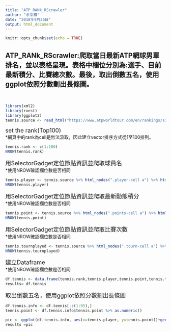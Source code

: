 ```yaml
---
title: "ATP_RANk_RScrawler"
author: "余采蘋"
date: "2018年9月26日"
output: html_document
---
```


```r
knitr::opts_chunk$set(echo = TRUE)
```

## ATP_RANk_RScrawler:爬取當日最新ATP網球男單排名，並以表格呈現。表格中欄位分別為:選手、目前最新積分、比賽總次數。最後，取出倒數五名，使用ggplot依照分數劃出長條圖。
</font><br />

```r
library(xml2)
library(rvest)
library(ggplot2)
tennis.source <- read_html("https://www.atpworldtour.com/en/rankings/singles")
```

<font size="4">set the rank(Top100)</font><br />
*網頁中的rank為cell是無法汲取，因此建立vector排序方式從1至100排列。
```r
tennis.rank <- c(1:100)
NROW(tennis.rank)
```

<font size="4">用SelectorGadget定位節點資訊並爬取球員名</font><br />
*使用NROW確認欄位數是否相同
```r
tennis.player <- tennis.source %>% html_nodes(".player-cell a") %>% html_text()
NROW(tennis.player)  
```

<font size="4">用SelectorGadget定位節點資訊並爬取最新動態積分</font><br />
*使用NROW確認欄位數是否相同
```r
tennis.point <- tennis.source %>% html_nodes(".points-cell a") %>% html_text() 
NROW(tennis.point)  
```

<font size="4">用SelectorGadget定位節點資訊並爬取比賽次數</font><br />
*使用NROW確認欄位數是否相同
```r
tennis.tournplayed <- tennis.source %>% html_nodes(".tourn-cell a") %>% html_text()
NROW(tennis.tournplayed)
```

<font size="4">建立Dataframe</font><br />
*使用NROW確認欄位數是否相同
```r
df.tennis <- data.frame(tennis.rank,tennis.player,tennis.point,tennis.tournplayed)
results= df.tennis
```

<font size="4">取出倒數五名，使用ggplot依照分數劃出長條圖</font><br />
```r
df.tennis.info <- df.tennis[-c(1:95),]
tennis.point <- df.tennis.info$tennis.point %>% as.numeric()

pic <- ggplot(df.tennis.info, aes(x=tennis.player, y=tennis.point))+geom_bar(stat = "identity")
results =pic
```